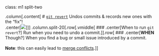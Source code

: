 class: m1 split-two

.column[.content[
# [`git revert`](https://git-scm.com/docs/git-revert)
Undos commits & records new ones with the "fix"!
<br>
.center[<img src="assets/img/git-revert.png" style="">]
]]
.column.split-20[.row[.vmiddle[
### .center[When to run `git revert`?]
Run when you need to undo a commit.
]].row[
### .center[**WHEN** Though?]
When you find a bug or small issue introduced by a commit. 
<br><br>
**Note**: this can easily lead to [merge conflicts](https://git-scm.com/book/en/v2/Git-Branching-Basic-Branching-and-Merging#_basic_merge_conflicts).
]]